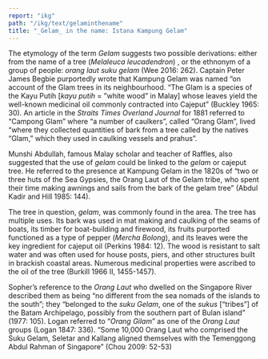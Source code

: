 ```yaml
---
report: "ikg"
path: "/ikg/text/gelaminthename"
title: "_Gelam_ in the name: Istana Kampung Gelam"
---
```



The etymology of the term _Gelam_ suggests two possible derivations: either from the name of a tree (_Melaleuca leucadendron_) , or the ethnonym of a group of people: _orang laut suku gelam_ (Wee 2016: 262). Captain Peter James Begbie purportedly wrote that Kampung Gelam was named “on account of the Glam trees in its neighbourhood. “The Glam is a species of the Kayu Putih [_kayu putih_ = ”white wood” in Malay] whose leaves yield the well-known medicinal oil commonly contracted into Cajeput” (Buckley 1965: 30). An article in the _Straits Times Overland Journal_ for 1881 referred to “Campong Glam” where “a number of caulkers”, called “Orang Glam”, lived “where they collected quantities of bark from a tree called by the natives “Glam,” which they used in caulking vessels and prahus”.

Munshi Abdullah, famous Malay scholar and teacher of Raffles, also suggested that the use of _gelam_ could be linked to the _gelam_ or cajeput tree. He referred to the presence at Kampung Gelam in the 1820s of “two or three huts of the Sea Gypsies, the Orang Laut of the Gelam tribe, who spent their time making awnings and sails from the bark of the gelam tree” (Abdul Kadir and Hill 1985: 144).

The tree in question, _gelam_, was commonly found in the area. The tree has multiple uses. Its bark was used in mat making and caulking of the seams of boats, its timber for boat-building and firewood, its fruits purported functioned as a type of pepper (_Mercha Bolong_), and its leaves were the key ingredient for cajeput oil (Perkins 1984: 12). The wood is resistant to salt water and was often used for house posts, piers, and other structures built in brackish coastal areas. Numerous medicinal properties were ascribed to the oil of the tree (Burkill 1966  II, 1455-1457).

Sopher’s reference to the _Orang Laut_ who dwelled on the Singapore River described them as being “no different from the sea nomads of the islands to the south”; they “belonged to the _suku Gelam_, one of the _sukus_ [“tribes”] of the Batam Archipelago, possibly from the southern part of Bulan island” (1977: 105). Logan referred to “_Orang Gilam_” as one of the _Orang Laut_ groups (Logan 1847: 336). “Some 10,000 Orang Laut who comprised the Suku Gelam, Seletar and Kallang aligned themselves with the Temenggong Abdul Rahman of Singapore” (Chou 2009: 52-53)

<Figure img="Fig_8_Istana_Kampung_Gelam.jpg" caption="Fig 8. The Istana Kampong Gelam building during the excavation in March 2000. Square I was located beneath the white awning at left." />


